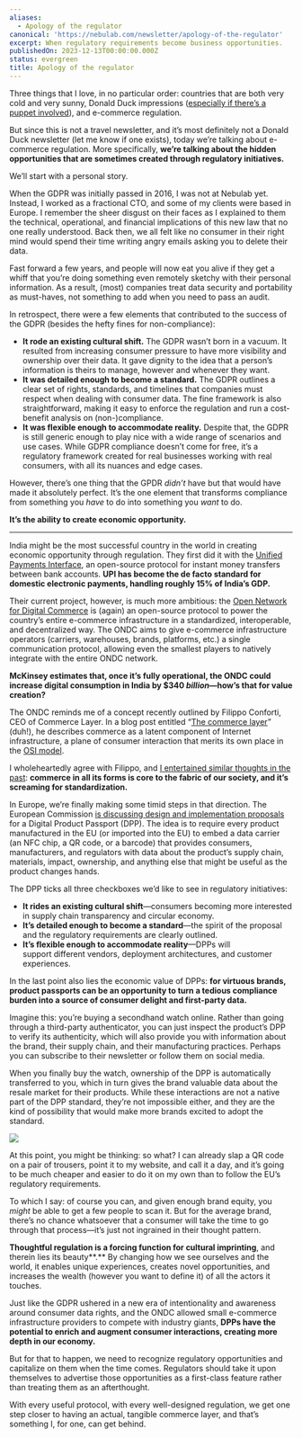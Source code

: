 ```yaml
---
aliases:
  - Apology of the regulator
canonical: 'https://nebulab.com/newsletter/apology-of-the-regulator'
excerpt: When regulatory requirements become business opportunities.
publishedOn: 2023-12-13T00:00:00.000Z
status: evergreen
title: Apology of the regulator
---
```

Three things that I love, in no particular order: countries that are both very cold and very sunny, Donald Duck impressions ([especially if there’s a puppet involved](https://www.instagram.com/ssanpitopato/)), and e-commerce regulation.

But since this is not a travel newsletter, and it’s most definitely not a Donald Duck newsletter (let me know if one exists), today we’re talking about e-commerce regulation. More specifically, **we’re talking about the hidden opportunities that are sometimes created through regulatory initiatives.**

We’ll start with a personal story.

When the GDPR was initially passed in 2016, I was not at Nebulab yet. Instead, I worked as a fractional CTO, and some of my clients were based in Europe. I remember the sheer disgust on their faces as I explained to them the technical, operational, and financial implications of this new law that no one really understood. Back then, we all felt like no consumer in their right mind would spend their time writing angry emails asking you to delete their data.

Fast forward a few years, and people will now eat you alive if they get a whiff that you’re doing something even remotely sketchy with their personal information. As a result, (most) companies treat data security and portability as must-haves, not something to add when you need to pass an audit.

In retrospect, there were a few elements that contributed to the success of the GDPR (besides the hefty fines for non-compliance):

- **It rode an existing cultural shift.** The GDPR wasn’t born in a vacuum. It resulted from increasing consumer pressure to have more visibility and ownership over their data. It gave dignity to the idea that a person’s information is theirs to manage, however and whenever they want.
- **It was detailed enough to become a standard.** The GDPR outlines a clear set of rights, standards, and timelines that companies must respect when dealing with consumer data. The fine framework is also straightforward, making it easy to enforce the regulation and run a cost-benefit analysis on (non-)compliance.
- **It was flexible enough to accommodate reality.** Despite that, the GDPR is still generic enough to play nice with a wide range of scenarios and use cases. While GDPR compliance doesn’t come for free, it’s a regulatory framework created for real businesses working with real consumers, with all its nuances and edge cases.

However, there’s one thing that the GPDR _didn’t_ have but that would have made it absolutely perfect. It’s the one element that transforms compliance from something you _have_ to do into something you _want_ to do.

**It’s the ability to create economic opportunity.**

---

India might be the most successful country in the world in creating economic opportunity through regulation. They first did it with the [Unified Payments Interface](https://www.npci.org.in/what-we-do/upi/product-overview), an open-source protocol for instant money transfers between bank accounts. **UPI has become the de facto standard for domestic electronic payments, handling roughly 15% of India’s GDP.**

Their current project, however, is much more ambitious: the [Open Network for Digital Commerce](https://ondc.org/) is (again) an open-source protocol to power the country’s entire e-commerce infrastructure in a standardized, interoperable, and decentralized way. The ONDC aims to give e-commerce infrastructure operators (carriers, warehouses, brands, platforms, etc.) a single communication protocol, allowing even the smallest players to natively integrate with the entire ONDC network.

**McKinsey estimates that, once it’s fully operational, the ONDC could increase digital consumption in India by $340 _billion_—how’s that for value creation?**

The ONDC reminds me of a concept recently outlined by Filippo Conforti, CEO of Commerce Layer. In a blog post entitled “[The commerce layer](https://commercefordevs.org/the-commerce-layer/)” (duh!), he describes commerce as a latent component of Internet infrastructure, a plane of consumer interaction that merits its own place in the [OSI model](https://en.wikipedia.org/wiki/OSI_model).

I wholeheartedly agree with Filippo, and [I entertained similar thoughts in the past](https://nebulab.com/newsletter/rise-of-the-cultural-brand): **commerce in all its forms is core to the fabric of our society, and it’s screaming for standardization.**

In Europe, we’re finally making some timid steps in that direction. The European Commission [is discussing design and implementation proposals](https://hadea.ec.europa.eu/calls-proposals/digital-product-passport_en) for a Digital Product Passport (DPP). The idea is to require every product manufactured in the EU (or imported into the EU) to embed a data carrier (an NFC chip, a QR code, or a barcode) that provides consumers, manufacturers, and regulators with data about the product’s supply chain, materials, impact, ownership, and anything else that might be useful as the product changes hands.

The DPP ticks all three checkboxes we’d like to see in regulatory initiatives:

- **It rides an existing cultural shift**—consumers becoming more interested in supply chain transparency and circular economy.
- **It’s detailed enough to become a standard**—the spirit of the proposal and the regulatory requirements are clearly outlined.
- **It’s flexible enough to accommodate reality**—DPPs will support different vendors, deployment architectures, and customer experiences.

In the last point also lies the economic value of DPPs: **for virtuous brands, product passports can be an opportunity to turn a tedious compliance burden into a source of consumer delight and first-party data.**

Imagine this: you’re buying a secondhand watch online. Rather than going through a third-party authenticator, you can just inspect the product’s DPP to verify its authenticity, which will also provide you with information about the brand, their supply chain, and their manufacturing practices. Perhaps you can subscribe to their newsletter or follow them on social media.

When you finally buy the watch, ownership of the DPP is automatically transferred to you, which in turn gives the brand valuable data about the resale market for their products. While these interactions are not a native part of the DPP standard, they’re not impossible either, and they are the kind of possibility that would make more brands excited to adopt the standard.

![](https://mcusercontent.com/679f4835b2683d59bc5762ec3/images/2386b079-7964-397c-ee61-2bfca67ca67c.png)

At this point, you might be thinking: so what? I can already slap a QR code on a pair of trousers, point it to my website, and call it a day, and it’s going to be much cheaper and easier to do it on my own than to follow the EU’s regulatory requirements.

To which I say: of course you can, and given enough brand equity, you _might_ be able to get a few people to scan it. But for the average brand, there’s no chance whatsoever that a consumer will take the time to go through that process—it’s just not ingrained in their thought pattern.

**Thoughtful regulation is a forcing function for cultural imprinting**, and therein lies its beauty**.** By changing how we see ourselves and the world, it enables unique experiences, creates novel opportunities, and increases the wealth (however you want to define it) of all the actors it touches.

Just like the GDPR ushered in a new era of intentionality and awareness around consumer data rights, and the ONDC allowed small e-commerce infrastructure providers to compete with industry giants, **DPPs have the potential to enrich and augment consumer interactions, creating more depth in our economy.**

But for that to happen, we need to recognize regulatory opportunities and capitalize on them when the time comes. Regulators should take it upon themselves to advertise those opportunities as a first-class feature rather than treating them as an afterthought.

With every useful protocol, with every well-designed regulation, we get one step closer to having an actual, tangible commerce layer, and that’s something I, for one, can get behind.
